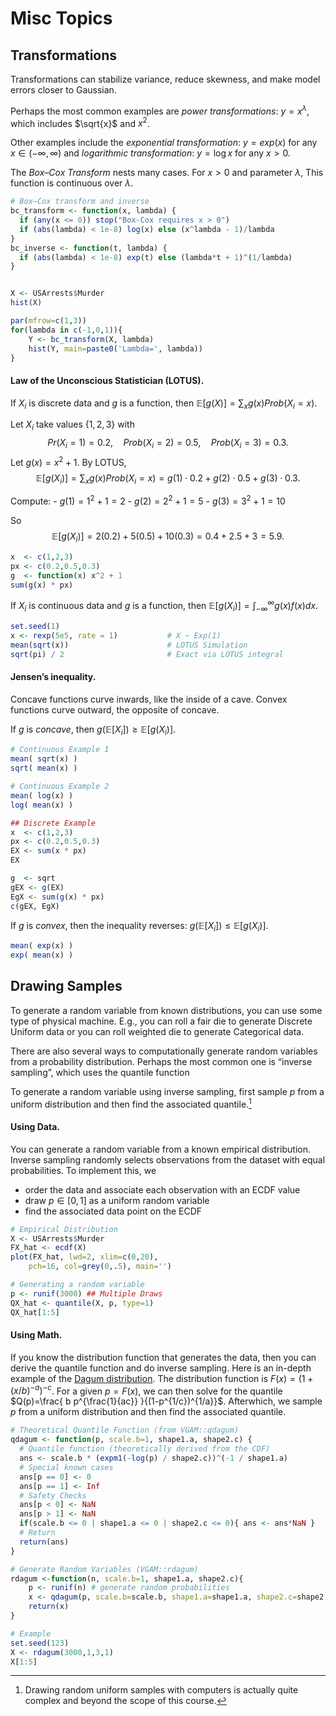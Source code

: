 # Misc Topics

## Transformations

Transformations can stabilize variance, reduce skewness, and make model errors closer to Gaussian.

Perhaps the most common examples are *power transformations*: $y= x^\lambda$, which includes $\sqrt{x}$ and $x^2$.

Other examples include the *exponential transformation*: $y=exp(x)$ for any $x\in (-\infty, \infty)$ and *logarithmic transformation*: $y=\log x$ for any $x>0$.

The *Box–Cox Transform* nests many cases. For $x>0$ and parameter $\lambda$,
\begin{eqnarray}
y=\begin{cases}
\dfrac{x^\lambda-1}{\lambda}, & \lambda\neq 0,\\
\log x, & \lambda=0.
\end{cases}
\end{eqnarray}
This function is continuous over $\lambda$.


```r
# Box–Cox transform and inverse
bc_transform <- function(x, lambda) {
  if (any(x <= 0)) stop("Box-Cox requires x > 0")
  if (abs(lambda) < 1e-8) log(x) else (x^lambda - 1)/lambda
}
bc_inverse <- function(t, lambda) {
  if (abs(lambda) < 1e-8) exp(t) else (lambda*t + 1)^(1/lambda)
}


X <- USArrests$Murder
hist(X)

par(mfrow=c(1,3))
for(lambda in c(-1,0,1)){
    Y <- bc_transform(X, lambda)
    hist(Y, main=paste0('Lambda=', lambda))
}
```

#### **Law of the Unconscious Statistician (LOTUS)**. {-}

If $X_{i}$ is discrete data and $g$ is a function, then
$\mathbb E[g(X)] = \sum_x g(x)Prob(X_{i}=x)$.


Let $X_{i}$ take values $\{1,2,3\}$ with
$$
Pr(X_{i}=1)=0.2,\quad Prob(X_{i}=2)=0.5,\quad Prob(X_{i}=3)=0.3.
$$
Let $g(x)=x^2+1$. By LOTUS,
$$
\mathbb E[g(X_{i})]=\sum_x g(x)Prob(X_{i}=x)
= g(1)\cdot0.2 + g(2)\cdot0.5 + g(3)\cdot0.3.
$$

Compute:
- $g(1)=1^2+1=2$
- $g(2)=2^2+1=5$
- $g(3)=3^2+1=10$

So
$$
\mathbb E[g(X_{i})] = 2(0.2) + 5(0.5) + 10(0.3)
= 0.4 + 2.5 + 3 = 5.9.
$$



```r
x  <- c(1,2,3)
px <- c(0.2,0.5,0.3)
g  <- function(x) x^2 + 1
sum(g(x) * px) 
```

If $X_{i}$ is continuous data and $g$ is a function, then
$\mathbb E[g(X_{i})] = \int_{-\infty}^{\infty} g(x)f(x) dx$.


```r
set.seed(1)
x <- rexp(5e5, rate = 1)           # X ~ Exp(1)
mean(sqrt(x))                      # LOTUS Simulation
sqrt(pi) / 2                       # Exact via LOTUS integral
```


#### **Jensen’s inequality**. {-}

Concave functions curve inwards, like the inside of a cave.
Convex functions curve outward, the opposite of concave.

If $g$ is *concave*, then $g(\mathbb E[X_{i}]) \geq \mathbb E[g(X_{i})]$.
```r
# Continuous Example 1
mean( sqrt(x) )
sqrt( mean(x) ) 

# Continuous Example 2
mean( log(x) )
log( mean(x) ) 
```

```r
## Discrete Example
x  <- c(1,2,3)
px <- c(0.2,0.5,0.3)
EX <- sum(x * px)
EX

g  <- sqrt
gEX <- g(EX)
EgX <- sum(g(x) * px)
c(gEX, EgX)
```

If $g$ is *convex*, then the inequality reverses: $g(\mathbb E[X_{i}]) \leq \mathbb E[g(X_{i})]$.
```r
mean( exp(x) )
exp( mean(x) )  
```

## Drawing Samples

To generate a random variable from known distributions, you can use some type of physical machine. E.g., you can roll a fair die to generate Discrete Uniform data or you can roll weighted die to generate Categorical data.

There are also several ways to computationally generate random variables from a probability distribution. Perhaps the most common one is "inverse sampling", which uses the quantile function
\begin{eqnarray}
\widehat{Q}(p) = \widehat{F}^{-1}(p), \quad p\in [0,1]
\end{eqnarray}


To generate a random variable using inverse sampling, first sample $p$ from a uniform distribution and then find the associated quantile.^[Drawing random uniform samples with computers is actually quite complex and beyond the scope of this course.]


#### **Using Data**. {-}

You can generate a random variable from a known empirical distribution. Inverse sampling randomly selects observations from the dataset with equal probabilities. To implement this, we 

* order the data and associate each observation with an ECDF value
* draw $p \in [0,1]$ as a uniform random variable
* find the associated data point on the ECDF

```r
# Empirical Distribution
X <- USArrests$Murder
FX_hat <- ecdf(X)
plot(FX_hat, lwd=2, xlim=c(0,20),
    pch=16, col=grey(0,.5), main='')

# Generating a random variable
p <- runif(3000) ## Multiple Draws
QX_hat <- quantile(X, p, type=1)
QX_hat[1:5]
```

#### **Using Math**. {-}

If you know the distribution function that generates the data, then you can derive the quantile function and do inverse sampling. Here is an in-depth example of the [Dagum distribution](https://en.wikipedia.org/wiki/Dagum_distribution). The distribution function is $F(x)=(1+(x/b)^{-a})^{-c}$. For a given $p=F(x)$, we can then solve for the quantile $Q(p)=\frac{ b p^{\frac{1}{ac}} }{(1-p^{1/c})^{1/a}}$. Afterwhich, we sample $p$ from a uniform distribution and then find the associated quantile.

```r
# Theoretical Quantile Function (from VGAM::qdagum)
qdagum <- function(p, scale.b=1, shape1.a, shape2.c) {
  # Quantile function (theoretically derived from the CDF)
  ans <- scale.b * (expm1(-log(p) / shape2.c))^(-1 / shape1.a)
  # Special known cases
  ans[p == 0] <- 0
  ans[p == 1] <- Inf
  # Safety Checks
  ans[p < 0] <- NaN
  ans[p > 1] <- NaN
  if(scale.b <= 0 | shape1.a <= 0 | shape2.c <= 0){ ans <- ans*NaN }
  # Return
  return(ans)
}

# Generate Random Variables (VGAM::rdagum)
rdagum <-function(n, scale.b=1, shape1.a, shape2.c){
    p <- runif(n) # generate random probabilities
    x <- qdagum(p, scale.b=scale.b, shape1.a=shape1.a, shape2.c=shape2.c) #find the inverses
    return(x)
}

# Example
set.seed(123)
X <- rdagum(3000,1,3,1)
X[1:5]
```

